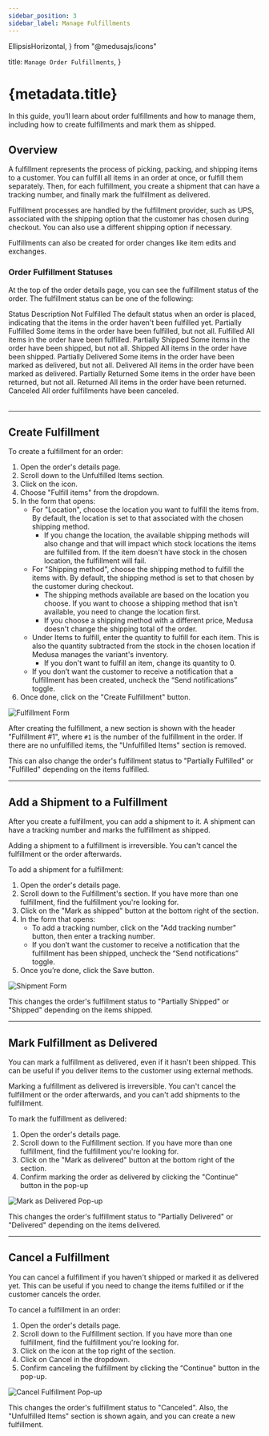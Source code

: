 ```yaml
---
sidebar_position: 3
sidebar_label: Manage Fulfillments
---
```


  EllipsisHorizontal, 
} from "@medusajs/icons"

  title: `Manage Order Fulfillments`,
}

# {metadata.title}

In this guide, you’ll learn about order fulfillments and how to manage them, including how to create fulfillments and mark them as shipped.

## Overview

A fulfillment represents the process of picking, packing, and shipping items to a customer. You can fulfill all items in an order at once, or fulfill them separately. Then, for each fulfillment, you create a shipment that can have a tracking number, and finally mark the fulfillment as delivered.

Fulfillment processes are handled by the fulfillment provider, such as UPS, associated with the shipping option that the customer has chosen during checkout. You can also use a different shipping option if necessary.

<Note>

Fulfillments can also be created for order changes like item edits and exchanges.

</Note>

### Order Fulfillment Statuses

At the top of the order details page, you can see the fulfillment status of the order. The fulfillment status can be one of the following:

<Table>
  <Table.Header>
    <Table.Row>
      <Table.HeaderCell>Status</Table.HeaderCell>
      <Table.HeaderCell>Description</Table.HeaderCell>
    </Table.Row>
  </Table.Header>
  <Table.Body>
    <Table.Row>
    <Table.Cell>Not Fulfilled</Table.Cell>
    <Table.Cell>The default status when an order is placed, indicating that the items in the order haven't been fulfilled yet.</Table.Cell>
    </Table.Row>
    <Table.Row>
    <Table.Cell>Partially Fulfilled</Table.Cell>
    <Table.Cell>Some items in the order have been fulfilled, but not all.</Table.Cell>
    </Table.Row>
    <Table.Row>
    <Table.Cell>Fulfilled</Table.Cell>
    <Table.Cell>All items in the order have been fulfilled.</Table.Cell>
    </Table.Row>
    <Table.Row>
    <Table.Cell>Partially Shipped</Table.Cell>
      <Table.Cell>Some items in the order have been shipped, but not all.</Table.Cell>
    </Table.Row>
    <Table.Row>
      <Table.Cell>Shipped</Table.Cell>
      <Table.Cell>All items in the order have been shipped.</Table.Cell>
    </Table.Row>
    <Table.Row>
      <Table.Cell>Partially Delivered</Table.Cell>
      <Table.Cell>Some items in the order have been marked as delivered, but not all.</Table.Cell>
    </Table.Row>
    <Table.Row>
      <Table.Cell>Delivered</Table.Cell>
      <Table.Cell>All items in the order have been marked as delivered.</Table.Cell>
    </Table.Row>
    <Table.Row>
      <Table.Cell>Partially Returned</Table.Cell>
      <Table.Cell>Some items in the order have been returned, but not all.</Table.Cell>
    </Table.Row>
    <Table.Row>
      <Table.Cell>Returned</Table.Cell>
      <Table.Cell>All items in the order have been returned.</Table.Cell>
    </Table.Row>
    <Table.Row>
      <Table.Cell>Canceled</Table.Cell>
      <Table.Cell>All order fulfillments have been canceled.</Table.Cell>
    </Table.Row>
  </Table.Body>
</Table>

---

## Create Fulfillment

To create a fulfillment for an order:

1. Open the order's details page.
2. Scroll down to the Unfulfilled Items section.
3. Click on the <InlineIcon Icon={EllipsisHorizontal} alt="three-dots" /> icon.
4. Choose "Fulfill items" from the dropdown.
5. In the form that opens:
    - For "Location", choose the location you want to fulfill the items from. By default, the location is set to that associated with the chosen shipping method.
        - If you change the location, the available shipping methods will also change and that will impact which stock locations the items are fulfilled from. If the item doesn't have stock in the chosen location, the fulfillment will fail.
    - For "Shipping method", choose the shipping method to fulfill the items with. By default, the shipping method is set to that chosen by the customer during checkout.
        - The shipping methods available are based on the location you choose. If you want to choose a shipping method that isn't available, you need to change the location first.
        - If you choose a shipping method with a different price, Medusa doesn't change the shipping total of the order.
    - Under Items to fulfill, enter the quantity to fulfill for each item. This is also the quantity subtracted from the stock in the chosen location if Medusa manages the variant's inventory.
        - If you don't want to fulfill an item, change its quantity to 0.
    - If you don’t want the customer to receive a notification that a fulfillment has been created, uncheck the “Send notifications” toggle.
6. Once done, click on the "Create Fulfillment" button.

![Fulfillment Form](https://res.cloudinary.com/dza7lstvk/image/upload/v1739781351/User%20Guide/Screenshot_2025-02-17_at_10.34.47_AM_nevpfa.png)

After creating the fulfillment, a new section is shown with the header "Fulfillment #1", where `#1` is the number of the fulfillment in the order. If there are no unfulfilled items, the "Unfulfilled Items" section is removed.

This can also change the order's fulfillment status to "Partially Fulfilled" or "Fulfilled" depending on the items fulfilled.

---

## Add a Shipment to a Fulfillment

After you create a fulfillment, you can add a shipment to it. A shipment can have a tracking number and marks the fulfillment as shipped.

<Note type="warning">

Adding a shipment to a fulfillment is irreversible. You can't cancel the fulfillment or the order afterwards.

</Note>

To add a shipment for a fulfillment:

1. Open the order's details page.
2. Scroll down to the Fulfillment's section. If you have more than one fulfillment, find the fulfillment you're looking for.
3. Click on the "Mark as shipped" button at the bottom right of the section.
4. In the form that opens:
    - To add a tracking number, click on the "Add tracking number" button, then enter a tracking number.
    - If you don’t want the customer to receive a notification that the fulfillment has been shipped, uncheck the “Send notifications” toggle.
5. Once you’re done, click the Save button.

![Shipment Form](https://res.cloudinary.com/dza7lstvk/image/upload/v1739783997/User%20Guide/Screenshot_2025-02-17_at_11.19.18_AM_o9qvsg.png)

This changes the order's fulfillment status to "Partially Shipped" or "Shipped" depending on the items shipped.

---

## Mark Fulfillment as Delivered

You can mark a fulfillment as delivered, even if it hasn't been shipped. This can be useful if you deliver items to the customer using external methods.

<Note type="warning">

Marking a fulfillment as delivered is irreversible. You can't cancel the fulfillment or the order afterwards, and you can't add shipments to the fulfillment.

</Note>

To mark the fulfillment as delivered:

1. Open the order's details page.
2. Scroll down to the Fulfillment section. If you have more than one fulfillment, find the fulfillment you're looking for.
3. Click on the "Mark as delivered" button at the bottom right of the section.
4. Confirm marking the order as delivered by clicking the "Continue" button in the pop-up

![Mark as Delivered Pop-up](https://res.cloudinary.com/dza7lstvk/image/upload/v1739784298/User%20Guide/Screenshot_2025-02-17_at_11.24.48_AM_dpplxp.png)

This changes the order's fulfillment status to "Partially Delivered" or "Delivered" depending on the items delivered.

---

## Cancel a Fulfillment

You can cancel a fulfillment if you haven't shipped or marked it as delivered yet. This can be useful if you need to change the items fulfilled or if the customer cancels the order.

To cancel a fulfillment in an order:

1. Open the order's details page.
2. Scroll down to the Fulfillment section. If you have more than one fulfillment, find the fulfillment you're looking for.
3. Click on the <InlineIcon Icon={EllipsisHorizontal} alt="three-dots" /> icon at the top right of the section.
4. Click on Cancel in the dropdown.
5. Confirm canceling the fulfillment by clicking the “Continue" button in the pop-up.

![Cancel Fulfillment Pop-up](https://res.cloudinary.com/dza7lstvk/image/upload/v1739784441/User%20Guide/Screenshot_2025-02-17_at_11.27.05_AM_cd19ae.png)

This changes the order's fulfillment status to "Canceled". Also, the "Unfulfilled Items" section is shown again, and you can create a new fulfillment.